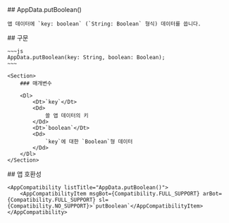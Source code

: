 
<Section>
    ## AppData.putBoolean()

    앱 데이터에 `key: boolean` (`String: Boolean` 형식) 데이터를 씁니다.
</Section>
<Section>
    ## 구문

    ~~~js
    AppData.putBoolean(key: String, boolean: Boolean);
    ~~~

    <Section>
        ### 매개변수

        <Dl>
            <Dt>`key`</Dt>
            <Dd>
                쓸 앱 데이터의 키
            </Dd>
            <Dt>`boolean`</Dt>
            <Dd>
                `key`에 대한 `Boolean`형 데이터
            </Dd>
        </Dl>
    </Section>
</Section>
<Section>
    ## 앱 호환성

    <AppCompatibility listTitle="AppData.putBoolean()">
        <AppCompatibilityItem msgBot={Compatibility.FULL_SUPPORT} arBot={Compatibility.FULL_SUPPORT} sl={Compatibility.NO_SUPPORT}>`putBoolean`</AppCompatibilityItem>
    </AppCompatibility>
</Section>